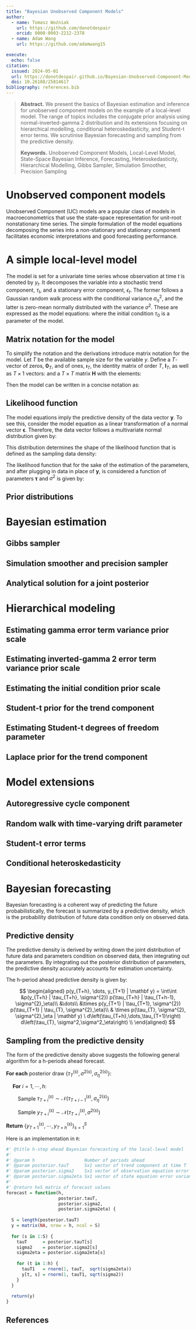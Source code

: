 ```yaml
---
title: "Bayesian Unobserved Component Models"
author:
  - name: Tomasz Woźniak
    url: https://github.com/donotdespair
    orcid: 0000-0003-2212-2378
  - name: Adam Wang
    url: https://github.com/adamwang15

execute:
  echo: false
citation: 
  issued: 2024-05-01
  url: https://donotdespair.github.io/Bayesian-Unobserved-Component-Models/
  doi: 10.26188/25814617
bibliography: references.bib
---
```


> **Abstract.** We present the basics of Bayesian estimation and inference for unobserved component models on the example of a local-level model. 
> The range of topics includes the conjugate prior analysis using normal-inverted-gamma 2 distribution and its extensions focusing on hierarchical modelling, conditional heteroskedasticity, and Student-t error terms. 
> We scrutinise Bayesian forecasting and sampling from the predictive density.
>
> **Keywords.** Unobserved Component Models, Local-Level Model, State-Space Bayesian Inference, Forecasting, Heteroskedasticity, Hierarchical Modelling, Gibbs Sampler, Simulation Smoother, Precision Sampling

# Unobserved component models

Unobserved Component (UC) models are a popular class of models in macroeconometrics that use the state-space representation for unit-root nonstationary time series. 
The simple formulation of the model equations decomposing the series into a non-stationary and stationary component facilitates economic interpretations and good forecasting performance.

# A simple local-level model

The model is set for a univariate time series whose observation at time
$t$ is denoted by $y_t$. 
It decomposes the variable into a stochastic trend component, $\tau_t$, and a stationary error component, $\epsilon_t$. 
The former follows a Gaussian random walk process with the conditional variance $\sigma_\eta^2$, and the latter is zero-mean normally distributed with the variance $\sigma^2$.
These are expressed as the model equations:
\begin{align}
y_t &= \tau_t + \epsilon_t,\\
\tau_t &= \tau_{t-1} + \eta_t,\\
\epsilon_t &\sim\mathcal{N}\left(0, \sigma^2\right),\\
\eta_t &\sim\mathcal{N}\left(0, \sigma_\eta^2\right),
\end{align}
where the initial condition $\tau_0$ is a parameter of the model.

## Matrix notation for the model

To simplify the notation and the derivations introduce matrix notation for the model. Let $T$ be the available sample size for the variable $y$. 
Define a $T$-vector of zeros, $\mathbf{0}_T$, and of ones, $\boldsymbol\imath_T$, the identity matrix of order $T$, $\mathbf{I}_T$, as well as $T\times1$ vectors:
\begin{align}
\mathbf{y} = \begin{bmatrix} y_1\\ \vdots\\ y_T \end{bmatrix},\quad
\boldsymbol\tau = \begin{bmatrix} \tau_1\\ \vdots\\ \tau_T \end{bmatrix},\quad
\boldsymbol\epsilon = \begin{bmatrix} \epsilon_1\\ \vdots\\ \epsilon_T \end{bmatrix},\quad
\boldsymbol\eta = \begin{bmatrix} \eta_1\\ \vdots\\ \eta_T \end{bmatrix},\qquad
\mathbf{i} = \begin{bmatrix} 1\\0\\ \vdots\\ 0 \end{bmatrix},
\end{align}
and a $T\times T$ matrix $\mathbf{H}$ with the elements:
\begin{align}
\mathbf{H} = \begin{bmatrix}
1 & 0 & \cdots & 0 & 0\\
-1 & 1 & \cdots & 0 & 0\\
0 & -1 & \cdots & 0 & 0\\
\vdots & \vdots & \ddots & \vdots & \vdots\\
0 & 0 & \cdots & 1 & 0\\
0 & 0 & \cdots & -1 & 1
\end{bmatrix}.
\end{align}

Then the model can be written in a concise notation as:
\begin{align}
\mathbf{y} &= \mathbf{\tau} + \boldsymbol\epsilon,\\
\mathbf{H}\boldsymbol\tau &= \mathbf{i} \tau_0 + \boldsymbol\eta,\\
\boldsymbol\epsilon &\sim\mathcal{N}\left(\mathbf{0}_T, \sigma^2\mathbf{I}_T\right),\\
\boldsymbol\eta &\sim\mathcal{N}\left(\mathbf{0}_T, \sigma_\eta^2\mathbf{I}_T\right).
\end{align}

## Likelihood function

The model equations imply the predictive density of the data vector
$\mathbf{y}$. To see this, consider the model equation as a linear
transformation of a normal vector $\boldsymbol\epsilon$. Therefore, the data vector follows a multivariate normal distribution given by:
\begin{align}
\mathbf{y}\mid \boldsymbol\tau, \sigma^2 &\sim\mathcal{N}_T\left(\boldsymbol\tau, \sigma^2\mathbf{I}_T\right).
\end{align}

This distribution determines the shape of the likelihood function that
is defined as the sampling data density: 
\begin{align}
L(\boldsymbol\tau,\sigma^2|\mathbf{y})\equiv p\left(\mathbf{y}\mid\boldsymbol\tau, \sigma^2 \right).
\end{align}

The likelihood function that for the sake of the estimation of the parameters, and after plugging in data in place of $\mathbf{y}$, is considered a function of parameters $\boldsymbol\tau$ and $\sigma^2$ is given by: 
\begin{align}
L(\boldsymbol\tau,\sigma^2|\mathbf{y}) = 
(2\pi)^{-\frac{T}{2}}\left(\sigma^2\right)^{-\frac{T}{2}}\exp\left\{-\frac{1}{2}\frac{1}{\sigma^2}(\mathbf{y} - \boldsymbol\tau)'(\mathbf{y} - \boldsymbol\tau)\right\}.
\end{align}

## Prior distributions

# Bayesian estimation

## Gibbs sampler

## Simulation smoother and precision sampler

## Analytical solution for a joint posterior

# Hierarchical modeling

## Estimating gamma error term variance prior scale

## Estimating inverted-gamma 2 error term variance prior scale

## Estimating the initial condition prior scale

## Student-t prior for the trend component

## Estimating Student-t degrees of freedom parameter

## Laplace prior for the trend component

# Model extensions

## Autoregressive cycle component

## Random walk with  time-varying drift parameter

## Student-t error terms

## Conditional heteroskedasticity

# Bayesian forecasting

Bayesian forecasting is a coherent way of predicting the future probabilistically, the forecast is summarized by a predictive density, which is the probability distribution of future data condition only on observed data.

## Predictive density

The predictive density is derived by writing down the joint distribution of future data and parameters condition on observed data, then integrating out the parameters. By integrating out the posterior distribution of parameters, the predictive density accurately accounts for estimation uncertainty.

The h-period ahead predictive density is given by:

$$
\begin{aligned}
p(y_{T+h}, \dots, y_{T+1} | \mathbf y)
= \int\int
&p(y_{T+h} | \tau_{T+h}, \sigma^{2}) 
p(\tau_{T+h} | \tau_{T+h-1}, \sigma^{2}_\eta)\\
&\dots\\
&\times p(y_{T+1} | \tau_{T+1}, \sigma^{2}) 
p(\tau_{T+1} | \tau_{T}, \sigma^{2}_\eta)\\
& \times p(\tau_{T}, \sigma^{2}, \sigma^{2}_\eta | \mathbf y)
\ d\left(\tau_{T+h},\dots,\tau_{T+1}\right) d\left(\tau_{T}, \sigma^2,\sigma^2_\eta\right) \\
\end{aligned}
$$

## Sampling from the predictive density

The form of the predictive density above suggests the following general algorithm for a h-periods ahead forecast.

**For each** posterior draw $\left\{ \tau_T^{(s)}, \sigma^{2(s)}, \sigma^{2(s)}_\eta \right\}$:

&emsp; **For** $i=1,\cdots,h:$
 
&emsp;&emsp; Sample $\tau_{T+i}^{(s)} \sim \mathcal N(\tau_{T+i-1}^{(s)}, \sigma^{2(s)}_\eta)$

&emsp;&emsp; Sample $y_{T+i}^{(s)} \sim \mathcal N(\tau_{T+i}^{(s)}, \sigma^{2(s)})$

**Return** $\left\{ y_{T+1}^{(s)},\cdots,y_{T+h}^{(s)} \right\}_{s=1}^S$

Here is an implementation in ``R``:

```r
#' @title h-step ahead Bayesian forecasting of the local-level model
#' 
#' @param h                   Number of periods ahead
#' @param posterior.tauT      Sx1 vector of trend component at time T
#' @param posterior.sigma2    Sx1 vector of observation equation error variance
#' @param posterior.sigma2eta Sx1 vector of state equation error variance
#'
#' @return hxS matrix of forecast values
forecast = function(h, 
                    posterior.tauT, 
                    posterior.sigma2, 
                    posterior.sigma2eta) {
  
  S = length(posterior.tauT)
  y = matrix(NA, nrow = h, ncol = S)
  
  for (s in 1:S) {
    tauT      = posterior.tauT[s]
    sigma2    = posterior.sigma2[s]
    sigma2eta = posterior.sigma2eta[s]
    
    for (t in 1:h) {
      tauT1   = rnorm(1, tauT,  sqrt(sigma2eta))
      y[t, s] = rnorm(1, tauT1, sqrt(sigma2))
    }
  }
  
  return(y)
}
```


## References {.unnumbered}
